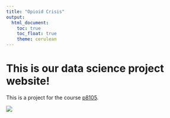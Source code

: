 ```yaml
---
title: "Opioid Crisis"
output: 
  html_document:
    toc: true
    toc_float: true
    theme: cerulean
---
```


# This is our data science project website!

This is a project for the course [p8105](https://p8105.com/).


![](Opioid-Crisis-in-America-848x548.jpg)

